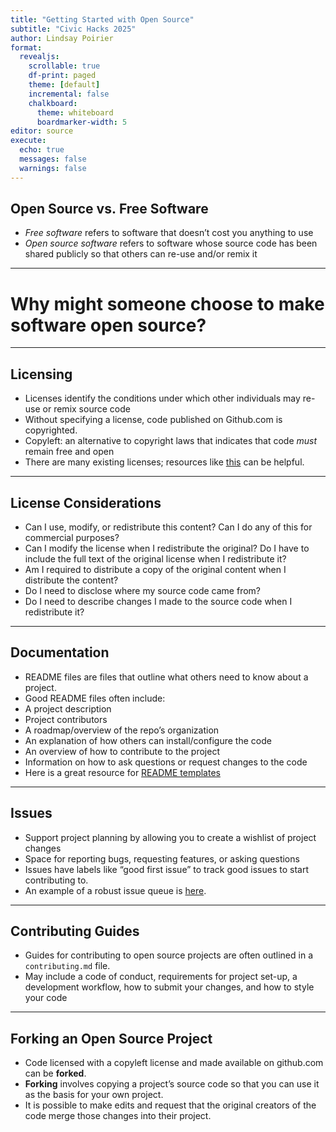 ```yaml
---
title: "Getting Started with Open Source"
subtitle: "Civic Hacks 2025"
author: Lindsay Poirier
format: 
  revealjs:
    scrollable: true
    df-print: paged
    theme: [default]
    incremental: false
    chalkboard:
      theme: whiteboard
      boardmarker-width: 5
editor: source
execute:
  echo: true
  messages: false
  warnings: false
---
```


## Open Source vs. Free Software

-   *Free software* refers to software that doesn't cost you anything to use
-   *Open source software* refers to software whose source code has been shared publicly so that others can re-use and/or remix it

------------------------------------------------------------------------

# Why might someone choose to make software open source?

------------------------------------------------------------------------

## Licensing

-   Licenses identify the conditions under which other individuals may re-use or remix source code
-   Without specifying a license, code published on Github.com is copyrighted. 
-   Copyleft: an alternative to copyright laws that indicates that code *must* remain free and open
-   There are many existing licenses; resources like [this](https://www.tldrlegal.com/) can be helpful.

------------------------------------------------------------------------

## License Considerations

- Can I use, modify, or redistribute this content? Can I do any of this for commercial purposes?
- Can I modify the license when I redistribute the original? Do I have to include the full text of the original license when I redistribute it?
- Am I required to distribute a copy of the original content when I distribute the content?
- Do I need to disclose where my source code came from?
- Do I need to describe changes I made to the source code when I redistribute it?

------------------------------------------------------------------------

## Documentation

-   README files are files that outline what others need to know about a project.
-   Good README files often include:
  -   A project description
  -   Project contributors
  -   A roadmap/overview of the repo's organization
  -   An explanation of how others can install/configure the code
  -   An overview of how to contribute to the project
  -   Information on how to ask questions or request changes to the code
- Here is a great resource for [README templates](https://www.readme-templates.com/) 


------------------------------------------------------------------------

## Issues

- Support project planning by allowing you to create a wishlist of project changes
- Space for reporting bugs, requesting features, or asking questions
- Issues have labels like "good first issue" to track good issues to start contributing to.
- An example of a robust issue queue is [here](https://github.com/facebook/react/issues).

------------------------------------------------------------------------

## Contributing Guides

- Guides for contributing to open source projects are often outlined in a `contributing.md` file. 
- May include a code of conduct, requirements for project set-up, a development workflow, how to submit your changes, and how to style your code

------------------------------------------------------------------------

## Forking an Open Source Project

- Code licensed with a copyleft license and made available on github.com can be **forked**.
- **Forking** involves copying a project's source code so that you can use it as the basis for your own project. 
- It is possible to make edits and request that the original creators of the code merge those changes into their project. 


